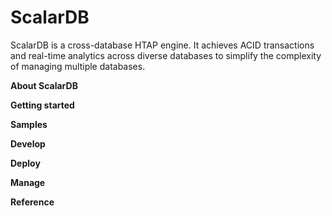 # ScalarDB


ScalarDB is a cross-database HTAP engine. It achieves ACID transactions and real-time analytics across diverse databases to simplify the complexity of managing multiple databases.

**About ScalarDB**

<CardRowAbout />

**Getting started**

<CardRowGettingStarted />

**Samples**

<CardRowSamples />

**Develop**

<CardRowDevelop />

**Deploy**

<CardRowDeploy />

**Manage**

<CardRowManage />

**Reference**

<CardRowReference />
